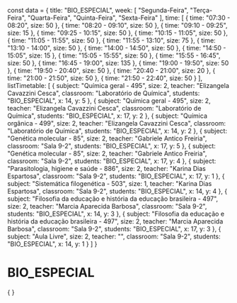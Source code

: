 const data = {
  title: "BIO_ESPECIAL",
  week: [
    "Segunda-Feira",
    "Terça-Feira",
    "Quarta-Feira",
    "Quinta-Feira",
    "Sexta-Feira"
  ],
  time: [
    {
      time: "07:30 - 08:20",
      size: 50
    },
    {
      time: "08:20 - 09:10",
      size: 50
    },
    {
      time: "09:10 - 09:25",
      size: 15
    },
    {
      time: "09:25 - 10:15",
      size: 50
    },
    {
      time: "10:15 - 11:05",
      size: 50
    },
    {
      time: "11:05 - 11:55",
      size: 50
    },
    {
      time: "11:55 - 13:10",
      size: 75
    },
    {
      time: "13:10 - 14:00",
      size: 50
    },
    {
      time: "14:00 - 14:50",
      size: 50
    },
    {
      time: "14:50 - 15:05",
      size: 15
    },
    {
      time: "15:05 - 15:55",
      size: 50
    },
    {
      time: "15:55 - 16:45",
      size: 50
    },
    {
      time: "16:45 - 19:00",
      size: 135
    },
    {
      time: "19:00 - 19:50",
      size: 50
    },
    {
      time: "19:50 - 20:40",
      size: 50
    },
    {
      time: "20:40 - 21:00",
      size: 20
    },
    {
      time: "21:00 - 21:50",
      size: 50
    },
    {
      time: "21:50 - 22:40",
      size: 50
    }
  ],
  listTimetable: [
    {
      subject: "Química geral - 495",
      size: 2,
      teacher: "Elizangela Cavazzini Cesca",
      classroom: "Laboratório de Química",
      students: "BIO_ESPECIAL",
      x: 14,
      y: 5
    },
    {
      subject: "Química geral - 495",
      size: 2,
      teacher: "Elizangela Cavazzini Cesca",
      classroom: "Laboratório de Química",
      students: "BIO_ESPECIAL",
      x: 17,
      y: 2
    },
    {
      subject: "Química orgânica - 499",
      size: 2,
      teacher: "Elizangela Cavazzini Cesca",
      classroom: "Laboratório de Química",
      students: "BIO_ESPECIAL",
      x: 14,
      y: 2
    },
    {
      subject: "Genética molecular - 85",
      size: 2,
      teacher: "Gabriele Antico Freiria",
      classroom: "Sala 9-2",
      students: "BIO_ESPECIAL",
      x: 17,
      y: 5
    },
    {
      subject: "Genética molecular - 85",
      size: 2,
      teacher: "Gabriele Antico Freiria",
      classroom: "Sala 9-2",
      students: "BIO_ESPECIAL",
      x: 17,
      y: 4
    },
    {
      subject: "Parasitologia, higiene e saúde - 886",
      size: 2,
      teacher: "Karina Dias Espartosa",
      classroom: "Sala 9-2",
      students: "BIO_ESPECIAL",
      x: 17,
      y: 1
    },
    {
      subject: "Sistemática filogenética - 503",
      size: 1,
      teacher: "Karina Dias Espartosa",
      classroom: "Sala 9-2",
      students: "BIO_ESPECIAL",
      x: 14,
      y: 4
    },
    {
      subject: "Filosofia da educação e história da educação brasileira - 497",
      size: 2,
      teacher: "Marcia Aparecida Barbosa",
      classroom: "Sala 9-2",
      students: "BIO_ESPECIAL",
      x: 14,
      y: 3
    },
    {
      subject: "Filosofia da educação e história da educação brasileira - 497",
      size: 2,
      teacher: "Marcia Aparecida Barbosa",
      classroom: "Sala 9-2",
      students: "BIO_ESPECIAL",
      x: 17,
      y: 3
    },
    {
      subject: "Aula Livre",
      size: 2,
      teacher: "",
      classroom: "Sala 9-2",
      students: "BIO_ESPECIAL",
      x: 14,
      y: 1
    }
  ]
}

# BIO_ESPECIAL

<div>
    {
        <Grid
            title={data.title}
            weekDays={data.week}
            time={data.time}
            listClasses={data.listTimetable}
        />
    }
</div>